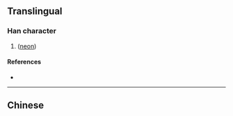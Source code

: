 {{also|氝}}
{{character info/new}}
==Translingual==

===Han character===
{{Han char|rn=84|rad=气|as=05|sn=9|four=|canj=ONMOB|ids=⿹气丙}}

# {{alternative form of|mul|氝|sc=Hani|nodot=1}} ([[neon]])

====References====
* {{Han ref|kx=0599.111|dkj=17054|hdz=32011.021|uh=6C1E|ud=27678}}

----

==Chinese==
{{zh-see|氝|v}}